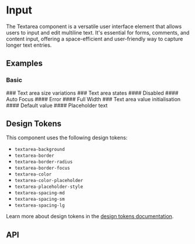 
<Meta title="Docs/Components/Form/Textarea" />

# Input
The Textarea component is a versatile user interface element that allows users to input and edit multiline text. It's essential for forms, comments, and content input,
offering a space-efficient and user-friendly way to capture longer text entries.

## Examples
### Basic
<Canvas sourceState="shown" of={TextareaStories.Basic} />
### Text area size variations
<Canvas of={TextareaStories.Sizes} />
### Text area states
#### Disabled
<Canvas of={TextareaStories.Disabled} />
#### Auto Focus
<Canvas of={TextareaStories.AutoFocus} />
#### Error
<Canvas of={TextareaStories.Error} />
#### Full Width
<Canvas of={TextareaStories.FullWidth} />
### Text area value initialisation
#### Default value
<Canvas of={TextareaStories.DefaultValue} />
#### Placeholder text
<Canvas of={TextareaStories.Placeholder} />

## Design Tokens
This component uses the following design tokens:

- `textarea-background`
- `textarea-border`
- `textarea-border-radius`
- `textarea-border-focus`
- `textarea-color`
- `textarea-color-placeholder`
- `textarea-placeholder-style`
- `textarea-spacing-md`
- `textarea-spacing-sm`
- `textarea-spacing-lg`

Learn more about design tokens in the [design tokens documentation](?path=/story/docs-design-tokens-getting-started--page).

## API

[//]: # (<ArgsTable of={Textarea} />)

